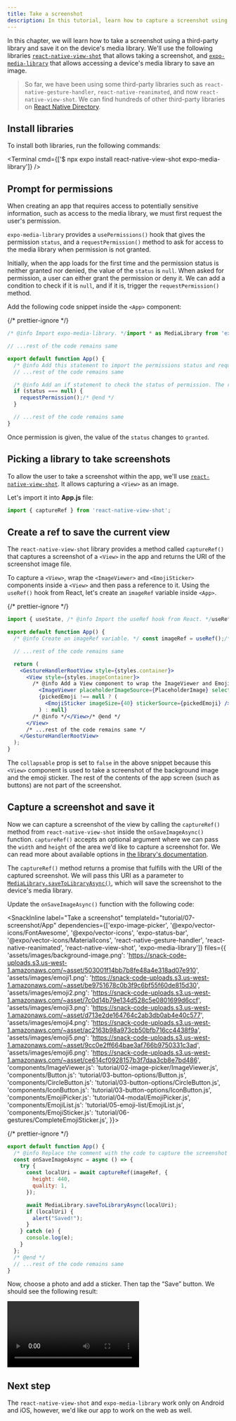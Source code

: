 ```yaml
---
title: Take a screenshot
description: In this tutorial, learn how to capture a screenshot using a third-party library and Expo Media Library.
---
```



In this chapter, we will learn how to take a screenshot using a third-party library and save it on the device's media library.
We'll use the following libraries [`react-native-view-shot`](https://github.com/gre/react-native-view-shot) that allows taking a screenshot,
and <A href="/versions/latest/sdk/media-library/">`expo-media-library`</A> that allows accessing a device's media library to save an image.

> So far, we have been using some third-party libraries such as `react-native-gesture-handler`, `react-native-reanimated`, and now `react-native-view-shot`.
> We can find hundreds of other third-party libraries on [React Native Directory](https://reactnative.directory/).

<Step label="1">

## Install libraries

To install both libraries, run the following commands:

<Terminal cmd={['$ npx expo install react-native-view-shot expo-media-library']} />

</Step>

<Step label="2">

## Prompt for permissions

When creating an app that requires access to potentially sensitive information, such as access to the media library, we must first request the user's permission.

`expo-media-library` provides a `usePermissions()` hook that gives the permission `status`, and a `requestPermission()` method to ask for access to the media library when permission is not granted.

Initially, when the app loads for the first time and the permission status is neither granted nor denied, the value of the `status` is `null`. When asked for permission, a user can either grant the permission or deny it. We can add a condition to check if it is `null`, and if it is, trigger the `requestPermission()` method.

Add the following code snippet inside the `<App>` component:

{/* prettier-ignore */}
```jsx App.js
/* @info Import expo-media-library. */import * as MediaLibrary from 'expo-media-library';/* @end */

// ...rest of the code remains same

export default function App() {
  /* @info Add this statement to import the permissions status and requestPermission() method from the hook. */const [status, requestPermission] = MediaLibrary.usePermissions();/* @end */
  // ...rest of the code remains same

  /* @info Add an if statement to check the status of permission. The requestPermission() method will trigger a dialog box for the user to grant or deny the permission. */
  if (status === null) {
    requestPermission();/* @end */
  }

  // ...rest of the code remains same
}
```

Once permission is given, the value of the `status` changes to `granted`.

</Step>

<Step label="3">

## Picking a library to take screenshots

To allow the user to take a screenshot within the app, we'll use [`react-native-view-shot`](https://github.com/gre/react-native-view-shot). It allows capturing a `<View>` as an image.

Let's import it into **App.js** file:

```jsx App.js
import { captureRef } from 'react-native-view-shot';
```

</Step>

<Step label="4">

## Create a ref to save the current view

The `react-native-view-shot` library provides a method called `captureRef()` that captures a screenshot of a `<View>` in the app and returns the URI of the screenshot image file.

To capture a `<View>`, wrap the `<ImageViewer>` and `<EmojiSticker>` components inside a `<View>` and then pass a reference to it. Using the `useRef()` hook from React, let's create an `imageRef` variable inside `<App>`.

{/* prettier-ignore */}
```jsx App.js
import { useState, /* @info Import the useRef hook from React. */useRef/* @end */ } from 'react';

export default function App() {
  /* @info Create an imageRef variable. */ const imageRef = useRef();/* @end */

  // ...rest of the code remains same

  return (
    <GestureHandlerRootView style={styles.container}>
      <View style={styles.imageContainer}>
        /* @info Add a View component to wrap the ImageViewer and EmojiSticker inside it. */<View ref={imageRef} collapsable={false}>/* @end */
          <ImageViewer placeholderImageSource={PlaceholderImage} selectedImage={selectedImage} />
          {pickedEmoji !== null ? (
            <EmojiSticker imageSize={40} stickerSource={pickedEmoji} />
          ) : null}
        /* @info */</View>/* @end */
      </View>
      /* ...rest of the code remains same */
    </GestureHandlerRootView>
  );
}
```

The `collapsable` prop is set to `false` in the above snippet because this `<View>` component is used to take a screenshot of the background image and the emoji sticker.
The rest of the contents of the app screen (such as buttons) are not part of the screenshot.

</Step>

<Step label="5">

## Capture a screenshot and save it

Now we can capture a screenshot of the view by calling the `captureRef()` method from `react-native-view-shot` inside the `onSaveImageAsync()` function.
`captureRef()` accepts an optional argument where we can pass the `width` and `height` of the area we'd like to capture a screenshot for.
We can read more about available options in [the library's documentation](https://github.com/gre/react-native-view-shot#capturerefview-options-lower-level-imperative-api).

The `captureRef()` method returns a promise that fulfills with the URI of the captured screenshot.
We will pass this URI as a parameter to <A href="/versions/latest/sdk/media-library/#medialibrarysavetolibraryasynclocaluri">`MediaLibrary.saveToLibraryAsync()`</A>,
which will save the screenshot to the device's media library.

Update the `onSaveImageAsync()` function with the following code:

<SnackInline
label="Take a screenshot"
templateId="tutorial/07-screenshot/App"
dependencies={['expo-image-picker', '@expo/vector-icons/FontAwesome', '@expo/vector-icons', 'expo-status-bar', '@expo/vector-icons/MaterialIcons', 'react-native-gesture-handler', 'react-native-reanimated', 'react-native-view-shot', 'expo-media-library']}
files={{
  'assets/images/background-image.png': 'https://snack-code-uploads.s3.us-west-1.amazonaws.com/~asset/503001f14bb7b8fe48a4e318ad07e910',
  'assets/images/emoji1.png': 'https://snack-code-uploads.s3.us-west-1.amazonaws.com/~asset/be9751678c0b3f9c6bf55f60de815d30',
  'assets/images/emoji2.png': 'https://snack-code-uploads.s3.us-west-1.amazonaws.com/~asset/7c0d14b79e134d528c5e0801699d6ccf',
  'assets/images/emoji3.png': 'https://snack-code-uploads.s3.us-west-1.amazonaws.com/~asset/d713e2de164764c2ab3db0ab4e40c577',
  'assets/images/emoji4.png': 'https://snack-code-uploads.s3.us-west-1.amazonaws.com/~asset/ac2163b98a973cb50bfb716cc4438f9a',
  'assets/images/emoji5.png': 'https://snack-code-uploads.s3.us-west-1.amazonaws.com/~asset/9cc0e2ff664bae3af766b9750331c3ad',
  'assets/images/emoji6.png': 'https://snack-code-uploads.s3.us-west-1.amazonaws.com/~asset/ce614cf0928157b3f7daa3cb8e7bd486',
  'components/ImageViewer.js': 'tutorial/02-image-picker/ImageViewer.js',
  'components/Button.js': 'tutorial/03-button-options/Button.js',
  'components/CircleButton.js': 'tutorial/03-button-options/CircleButton.js',
  'components/IconButton.js': 'tutorial/03-button-options/IconButton.js',
  'components/EmojiPicker.js': 'tutorial/04-modal/EmojiPicker.js',
  'components/EmojiList.js': 'tutorial/05-emoji-list/EmojiList.js',
  'components/EmojiSticker.js': 'tutorial/06-gestures/CompleteEmojiSticker.js',
}}>

{/* prettier-ignore */}
```jsx
export default function App() {
  /* @info Replace the comment with the code to capture the screenshot and save the image. */
  const onSaveImageAsync = async () => {
    try {
      const localUri = await captureRef(imageRef, {
        height: 440,
        quality: 1,
      });

      await MediaLibrary.saveToLibraryAsync(localUri);
      if (localUri) {
        alert("Saved!");
      }
    } catch (e) {
      console.log(e);
    }
  };
  /* @end */
  // ...rest of the code remains same
}
```

</SnackInline>

Now, choose a photo and add a sticker. Then tap the “Save” button. We should see the following result:

<Video file="tutorial/saving-screenshot.mp4" />

</Step>

## Next step

The `react-native-view-shot` and `expo-media-library` work only on Android and iOS, however, we'd like our app to work on the web as well.

<BoxLink
  title="Handle platform differences"
  Icon={BookOpen02Icon}
  description="In the next chapter, let's learn how to handle the differences between mobile and web platforms."
  href="/tutorial/platform-differences"
/>
